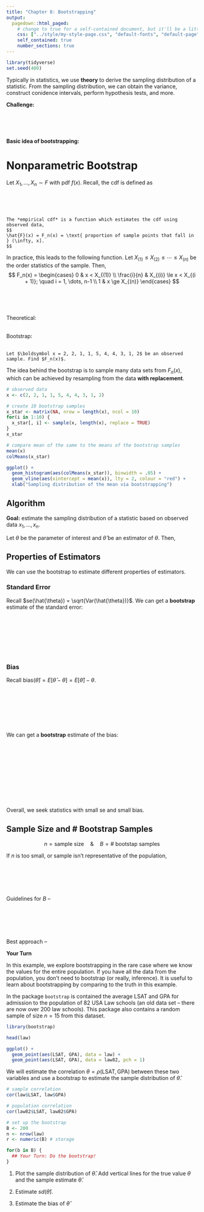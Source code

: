 ```yaml
---
title: "Chapter 8: Bootstrapping"
output:
  pagedown::html_paged:
    # change to true for a self-contained document, but it'll be a litte slower for Pandoc to render
    css: ["../style/my-style-page.css", "default-fonts", "default-page", "default"]
    self_contained: true
    number_sections: true
---
```


```r
library(tidyverse)
set.seed(400)
```

Typically in statistics, we use **theory** to derive the sampling distribution of a statistic. From the sampling distribution, we can obtain the variance, construct conidence intervals, perform hypothesis tests, and more.

**Challenge:**


<br/><br/><br/>

**Basic idea of bootstrapping:**


[ ]{.pagebreak}

# Nonparametric Bootstrap

Let $X_1, \dots, X_n \sim F$ with pdf $f(x)$. Recall, the cdf is defined as

<br/><br/><br/>

```definition
The *empirical cdf* is a function which estimates the cdf using observed data,
$$
\hat{F}(x) = F_n(x) = \text{ proportion of sample points that fall in } (\infty, x].
$$
```

In practice, this leads to the following function. Let $X_{(1)} \le X_{(2)} \le \cdots \le X_{(n)}$ be the order statistics of the sample. Then,
$$
F_n(x) = \begin{cases} 
0 & x < X_{(1)} \\
\frac{i}{n} & X_{(i)} \le x < X_{(i + 1)}; \quad i = 1, \dots, n-1 \\
1 & x \ge X_{(n)}
\end{cases}
$$

<br/><br/><br/>

Theoretical: <br/><br/>

Bootstrap: <br/><br/>

```example
Let $\boldsymbol x = 2, 2, 1, 1, 5, 4, 4, 3, 1, 2$ be an observed sample. Find $F_n(x)$.
```

[ ]{.pagebreak}

The idea behind the bootstrap is to sample many data sets from $F_n(x)$, which can be achieved by resampling from the data **with replacement**.

```r
# observed data
x <- c(2, 2, 1, 1, 5, 4, 4, 3, 1, 2)

# create 10 bootstrap samples
x_star <- matrix(NA, nrow = length(x), ncol = 10)
for(i in 1:10) {
  x_star[, i] <- sample(x, length(x), replace = TRUE)
}
x_star

# compare mean of the same to the means of the bootstrap samples
mean(x)
colMeans(x_star)

ggplot() + 
  geom_histogram(aes(colMeans(x_star)), binwidth = .05) +
  geom_vline(aes(xintercept = mean(x)), lty = 2, colour = "red") +
  xlab("Sampling distribution of the mean via bootstrapping")

```

## Algorithm

**Goal:** estimate the sampling distribution of a statistic based on observed data $x_1, \dots, x_n$.

Let $\theta$ be the parameter of interest and $\hat{\theta}$ be an estimator of $\theta$. Then,

[ ]{.pagebreak}

## Properties of Estimators

We can use the bootstrap to estimate different properties of estimators.

### Standard Error

Recall $se(\hat{\theta}) = \sqrt{Var(\hat{\theta})}$. We can get a **bootstrap** estimate of the standard error:

<br/><br/><br/><br/><br/><br/>

### Bias

Recall $\text{bias}(\hat{\theta}) = E[\hat{\theta} - \theta] = E[\hat{\theta}] - \theta$.

```example


```

<br/><br/><br/><br/><br/>

We can get a **bootstrap** estimate of the bias:

<br/><br/><br/><br/><br/><br/><br/><br/><br/>

Overall, we seek statistics with small se and small bias. 

[ ]{.poagebreak}

## Sample Size and # Bootstrap Samples

$$
n = \text{sample size} \quad \& \quad B = \# \text{ bootstap samples}
$$

If $n$ is too small, or sample isn't representative of the population,

<br/><br/><br/><br/>

Guidelines for $B$ -- 

<br/><br/><br/><br/>

Best approach -- 

[ ]{.pagebreak}

[**Your Turn**]{.yourturn}

In this example, we explore bootstrapping in the rare case where we know the values for the entire population. If you have all the data from the population, you don't need to bootstrap (or really, inference). It is useful to learn about bootstrapping by comparing to the truth in this example.

In the package `bootstrap` is contained the average LSAT and GPA for admission to the population of $82$ USA Law schools (an old data set -- there are now over $200$ law schools). This package also contains a random sample of size $n = 15$ from this dataset.

```r
library(bootstrap)

head(law)

ggplot() +
  geom_point(aes(LSAT, GPA), data = law) +
  geom_point(aes(LSAT, GPA), data = law82, pch = 1)
```

We will estimate the correlation $\theta = \rho(\text{LSAT}, \text{GPA})$ between these two variables and use a bootstrap to estimate the sample distribution of $\hat{\theta}$.

```r
# sample correlation
cor(law$LSAT, law$GPA)

# population correlation
cor(law82$LSAT, law82$GPA)
```

```r
# set up the bootstrap
B <- 200
n <- nrow(law)
r <- numeric(B) # storage

for(b in B) {
  ## Your Turn: Do the bootstrap!
}
```


1. Plot the sample distribution of $\hat{\theta}$. Add vertical lines for the true value $\theta$ and the sample estimate $\hat{\theta}$.
 
1. Estimate $sd(\hat{\theta})$.

1. Estimate the bias of $\hat{\theta}$

[ ]{.pagebreak}
